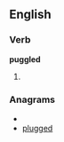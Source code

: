 
==English==

===Verb===
'''puggled'''

# {{past of|[[puggle]]}}

===Anagrams===
* {{alphagram|degglpu}}
* [[plugged#English|plugged]]